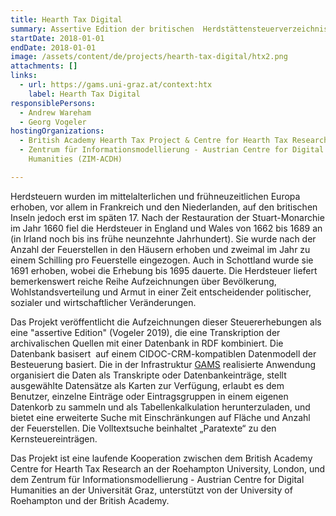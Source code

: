 ```yaml
---
title: Hearth Tax Digital
summary: Assertive Edition der britischen  Herdstättensteuerverzeichnisse (1662-1689)
startDate: 2018-01-01
endDate: 2018-01-01
image: /assets/content/de/projects/hearth-tax-digital/htx2.png
attachments: []
links:
  - url: https://gams.uni-graz.at/context:htx
    label: Hearth Tax Digital
responsiblePersons:
  - Andrew Wareham
  - Georg Vogeler
hostingOrganizations:
  - British Academy Hearth Tax Project & Centre for Hearth Tax Research
  - Zentrum für Informationsmodellierung - Austrian Centre for Digital
    Humanities (ZIM-ACDH)

---
```

Herdsteuern wurden im mittelalterlichen und frühneuzeitlichen Europa erhoben, vor allem in Frankreich und den Niederlanden, auf den britischen Inseln jedoch erst im späten 17. Nach der Restauration der Stuart-Monarchie im Jahr 1660 fiel die Herdsteuer in England und Wales von 1662 bis 1689 an (in Irland noch bis ins frühe neunzehnte Jahrhundert). Sie wurde nach der Anzahl der Feuerstellen in den Häusern erhoben und zweimal im Jahr zu einem Schilling pro Feuerstelle eingezogen. Auch in Schottland wurde sie 1691 erhoben, wobei die Erhebung bis 1695 dauerte. Die Herdsteuer liefert bemerkenswert reiche Reihe Aufzeichnungen über Bevölkerung, Wohlstandsverteilung und Armut in einer Zeit entscheidender politischer, sozialer und wirtschaftlicher Veränderungen.

Das Projekt veröffentlicht die Aufzeichnungen dieser Steuererhebungen als eine "assertive Edition" (Vogeler 2019), die eine Transkription der archivalischen Quellen mit einer Datenbank in RDF kombiniert. Die Datenbank basisert  auf einem CIDOC-CRM-kompatiblen Datenmodell der Besteuerung basiert. Die in der Infrastruktur [GAMS](https://gams.uni-graz.at/context:gams) realisierte Anwendung organisiert die Daten als Transkripte oder Datenbankeinträge, stellt ausgewählte Datensätze als Karten zur Verfügung, erlaubt es dem Benutzer, einzelne Einträge oder Eintragsgruppen in einem eigenen Datenkorb zu sammeln und als Tabellenkalkulation herunterzuladen, und bietet eine erweiterte Suche mit Einschränkungen auf Fläche und Anzahl der Feuerstellen. Die Volltextsuche beinhaltet „Paratexte“ zu den Kernsteuereinträgen.

Das Projekt ist eine laufende Kooperation zwischen dem British Academy Centre for Hearth Tax Research an der Roehampton University, London, und dem Zentrum für Informationsmodellierung - Austrian Centre for Digital Humanities an der Universität Graz, unterstützt von der University of Roehampton und der British Academy.